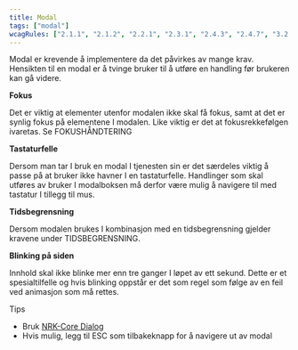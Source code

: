 ```yaml
---
title: Modal
tags: ["modal"]
wcagRules: ["2.1.1", "2.1.2", "2.2.1", "2.3.1", "2.4.3", "2.4.7", "3.2.1"]
---
```


Modal er krevende å implementere da det påvirkes av mange krav. Hensikten til en modal er å tvinge bruker til å utføre en handling før brukeren kan gå videre.

**Fokus**

Det er viktig at elementer utenfor modalen ikke skal få fokus, samt at det er synlig fokus på elementene I modalen. Like viktig er det at fokusrekkefølgen ivaretas. Se FOKUSHÅNDTERING

**Tastaturfelle**

Dersom man tar I bruk en modal I tjenesten sin er det særdeles viktig å passe på at bruker ikke havner I en tastaturfelle. Handlinger som skal utføres av bruker I modalboksen må derfor være mulig å navigere til med tastatur I tillegg til mus.

**Tidsbegrensning**

Dersom modalen brukes I kombinasjon med en tidsbegrensning gjelder kravene under TIDSBEGRENSNING.

**Blinking på siden**

Innhold skal ikke blinke mer enn tre ganger I løpet av ett sekund. Dette er et spesialtilfelle og hvis blinking oppstår er det som regel som følge av en feil ved animasjon som må rettes.

Tips

-   Bruk [NRK-Core Dialog](https://static.nrk.no/core-components/latest/index.html?core-dialog/readme.md)
-   Hvis mulig, legg til ESC som tilbakeknapp for å navigere ut av modal
